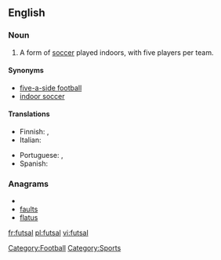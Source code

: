 ==English==
{{wikipedia}}

===Noun===
{{en-noun|-}}

# A form of [[soccer]] played indoors, with five players per team.

====Synonyms====
*[[five-a-side football]]
*[[indoor soccer]]

====Translations====
{{trans-top|form of soccer}}
* Finnish: {{t|fi|salijalkapallo}},  {{t-|fi|futsal}}
*Italian: {{t-|it|calcetto|m}}
{{trans-mid}}
* Portuguese: {{t|pt|futsal}},  {{t|pt|futebol de Salão}}
*Spanish: {{t-|es|fútbol sala}}
{{trans-bottom}}

===Anagrams===
* {{alphagram|aflstu}}
* [[faults#English|faults]]
* [[flatus#English|flatus]]

[[Category:Football]]
[[Category:Sports]]

[[fr:futsal]]
[[pl:futsal]]
[[vi:futsal]]